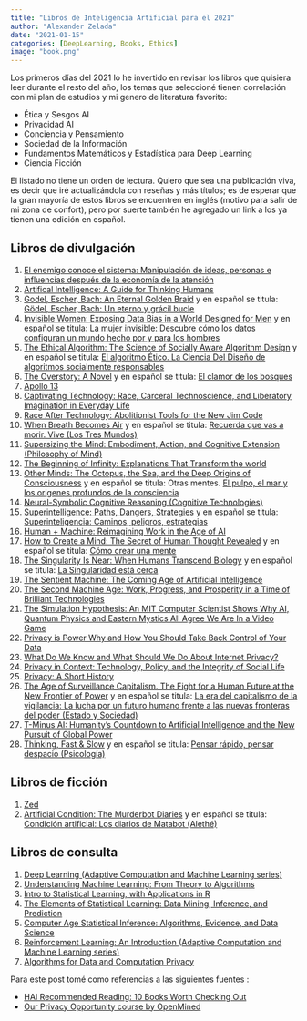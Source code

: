 ```yaml
---
title: "Libros de Inteligencia Artificial para el 2021"
author: "Alexander Zelada"
date: "2021-01-15"
categories: [DeepLearning, Books, Ethics]
image: "book.png"
---
```


Los primeros días del 2021 lo he invertido en revisar los libros que quisiera leer durante el resto del año, los temas que seleccioné tienen correlación con mi plan de estudios y mi genero de literatura favorito:

- Ética y Sesgos AI
- Privacidad AI
- Conciencia y Pensamiento
- Sociedad de la Información
- Fundamentos Matemáticos y Estadística para Deep Learning
- Ciencia Ficción

El listado no tiene un orden de lectura. Quiero que sea una publicación viva, es decir que iré actualizándola con reseñas y más títulos; es de esperar que la gran mayoría de estos libros se encuentren en inglés (motivo para salir de mi zona de confort), pero por suerte también he agregado un link a los ya tienen una edición en español.


## Libros de divulgación

1. [El enemigo conoce el sistema: Manipulación de ideas, personas e influencias después de la economía de la atención](https://www.amazon.com/-/es/Marta-Peirano-ebook/dp/B07QMB2W7G/ref=sr_1_1?__mk_es_US=%C3%85M%C3%85%C5%BD%C3%95%C3%91&dchild=1&keywords=El+enemigo+conoce+el+sistema%3A+Manipulaci%C3%B3n+de+ideas%2C+personas+e+influencias+despu%C3%A9s+de+la+econom%C3%ADa+de+la+atenci%C3%B3n&qid=1610451857&s=digital-text&sr=1-1)
2. [Artifical Intelligence: A Guide for Thinking Humans](https://www.amazon.com/-/es/Melanie-Mitchell-ebook/dp/B07MYWPQSK/ref=sr_1_1?__mk_es_US=%C3%85M%C3%85%C5%BD%C3%95%C3%91&dchild=1&keywords=artificial+intelligence%3A+a+guide+for+thinking+humans&qid=1610451880&s=digital-text&sr=1-1)
3. [Godel, Escher, Bach: An Eternal Golden Braid](https://www.amazon.com/-/es/Douglas-R-Hofstadter/dp/B01BITL2WG/ref=sr_1_3?__mk_es_US=%C3%85M%C3%85%C5%BD%C3%95%C3%91&dchild=1&keywords=Godel%2C+Escher%2C+Bach%3A+An+Eternal+Golden+Braid&qid=1610451898&s=digital-text&sr=1-3-catcorr) y en español se titula: [Gödel, Escher, Bach: Un eterno y grácil bucle](https://www.amazon.com/s?k=G%C3%B6del%2C+Escher%2C+Bach%3A+Un+eterno+y+gr%C3%A1cil+bucle&i=digital-text&__mk_es_US=%C3%85M%C3%85%C5%BD%C3%95%C3%91&ref=nb_sb_noss)
4. [Invisible Women: Exposing Data Bias in a World Designed for Men](https://www.amazon.com/-/es/Caroline-Criado-Perez-ebook/dp/B07CQ2NZG6/ref=sr_1_1?__mk_es_US=%C3%85M%C3%85%C5%BD%C3%95%C3%91&dchild=1&keywords=Invisible+Women%3A+Exposing+Data+Bias+in+a+World+Designed+for+Men&qid=1610451969&s=digital-text&sr=1-1) y en español se titula: [La mujer invisible: Descubre cómo los datos configuran un mundo hecho por y para los hombres](https://www.amazon.com/-/es/Caroline-Criado-Perez-ebook/dp/B082VMCR2H/ref=sr_1_1?__mk_es_US=%C3%85M%C3%85%C5%BD%C3%95%C3%91&dchild=1&keywords=La+mujer+invisible%3A+Descubre+c%C3%B3mo+los+datos+configuran+un+mundo+hecho+por+y+para+los+hombres&qid=1610452012&s=digital-text&sr=1-1)
5. [The Ethical Algorithm: The Science of Socially Aware Algorithm Design](https://www.amazon.com/-/es/Michael-Kearns-ebook/dp/B07XLTXBXV/ref=sr_1_1?__mk_es_US=%C3%85M%C3%85%C5%BD%C3%95%C3%91&dchild=1&keywords=The+Ethical+Algorithm%3A+The+Science+of+Socially+Aware+Algorithm+Design&qid=1610452055&s=digital-text&sr=1-1) y en español se titula: [El algoritmo Ético. La Ciencia Del Diseño de algoritmos socialmente responsables](https://www.amazon.com/-/es/Michael-Kearns-ebook/dp/B08L1WH98Q/ref=sr_1_1?__mk_es_US=%C3%85M%C3%85%C5%BD%C3%95%C3%91&dchild=1&keywords=El+algoritmo+%C3%89tico.+La+Ciencia+Del+Dise%C3%B1o+de+algoritmos+socialmente+responsables&qid=1610452079&s=digital-text&sr=1-1)
6. [The Overstory: A Novel](https://www.amazon.com/-/es/Richard-Powers-ebook/dp/B073VX7HT4/ref=sr_1_1?__mk_es_US=%C3%85M%C3%85%C5%BD%C3%95%C3%91&dchild=1&keywords=The+Overstory%3A+A+Novel&qid=1610452095&s=digital-text&sr=1-1) y en español se titula: [El clamor de los bosques](https://www.amazon.com/-/es/Richard-Powers/dp/8491814442/ref=sr_1_1?__mk_es_US=%C3%85M%C3%85%C5%BD%C3%95%C3%91&dchild=1&keywords=El+clamor+de+los+bosques&qid=1610452142&s=digital-text&sr=1-1)
7. [Apollo 13](https://www.amazon.com/-/es/James-Lovell-ebook/dp/B07NSN3CZH/ref=sr_1_1?__mk_es_US=%C3%85M%C3%85%C5%BD%C3%95%C3%91&dchild=1&keywords=Apollo+13+%28English+Edition%29&qid=1610738817&sr=8-1)
8. [Captivating Technology: Race, Carceral Technoscience, and Liberatory Imagination in Everyday Life](https://www.amazon.com/-/es/Ruha-Benjamin-ebook/dp/B07S61LLGW/ref=sr_1_1?__mk_es_US=%C3%85M%C3%85%C5%BD%C3%95%C3%91&keywords=Captivating+Technology%3A+Race%2C+Carceral+Technoscience%2C+and+Liberatory+Imagination+in+Everyday+Life&qid=1610738843&sr=8-1)
9. [Race After Technology: Abolitionist Tools for the New Jim Code](https://www.amazon.com/-/es/Ruha-Benjamin-ebook-dp-B07V6M9VQ5/dp/B07V6M9VQ5/ref=mt_other?_encoding=UTF8&me=&qid=)
10. [When Breath Becomes Air](https://www.amazon.com/-/es/Paul-Kalanithi-ebook/dp/B00XSSYR50/ref=sr_1_1?__mk_es_US=%C3%85M%C3%85%C5%BD%C3%95%C3%91&dchild=1&keywords=When+Breath+Becomes+Air&qid=1610452166&s=digital-text&sr=1-1) y en español se titula: [Recuerda que vas a morir. Vive (Los Tres Mundos)](https://www.amazon.com/Recuerda-que-vas-morir-prep%C3%A1rense/dp/8432229490)
11. [Supersizing the Mind: Embodiment, Action, and Cognitive Extension (Philosophy of Mind)](https://www.amazon.com/-/es/Andy-Clark-ebook/dp/B004MDLRQW/ref=sr_1_1?__mk_es_US=%C3%85M%C3%85%C5%BD%C3%95%C3%91&dchild=1&keywords=Supersizing+the+Mind%3A+Embodiment%2C+Action%2C+and+Cognitive+Extension&qid=1610452286&s=books&sr=1-1)
12. [The Beginning of Infinity: Explanations That Transform the world](https://www.amazon.com/-/es/David-Deutsch-ebook/dp/B005DXR5ZC/ref=sr_1_1?__mk_es_US=%C3%85M%C3%85%C5%BD%C3%95%C3%91&dchild=1&keywords=The+Beginning+of+Infinity%3A+Explanations+That+Transform+the+world&qid=1610452304&s=books&sr=1-1)
13. [Other Minds: The Octopus, the Sea, and the Deep Origins of Consciousness](https://www.amazon.com/-/es/Peter-Godfrey-Smith-ebook/dp/B01FQRPIIA/ref=sr_1_fkmr0_1?__mk_es_US=%C3%85M%C3%85%C5%BD%C3%95%C3%91&dchild=1&keywords=Other+Minds.The+Octopus+And+The+Evolution+Of+Inte%3A+The+Octopus+and+the+Evolution+of+Intelligent+Life&qid=1610452321&s=books&sr=1-1-fkmr0) y en español se titula: Otras mentes. [El pulpo, el mar y los origenes profundos de la consciencia](https://www.amazon.com/-/es/Peter-Godfrey-Smith-ebook/dp/B075VFTRC5/ref=sr_1_1?__mk_es_US=%C3%85M%C3%85%C5%BD%C3%95%C3%91&dchild=1&keywords=Otras+mentes.+El+pulpo%2C+el+mar+y+los+origenes+profundos+de+la+consciencia&qid=1610452346&s=books&sr=1-1)
14. [Neural-Symbolic Cognitive Reasoning (Cognitive Technologies)](https://www.amazon.com/-/es/Artur-S-DAvila-Garcez/dp/3540732454/ref=sr_1_1?__mk_es_US=%C3%85M%C3%85%C5%BD%C3%95%C3%91&dchild=1&keywords=Neural-Symbolic+Cognitive+Reasoning&qid=1610452359&s=books&sr=1-1)
15. [Superintelligence: Paths, Dangers, Strategies](https://www.amazon.com/-/es/Nick-Bostrom-ebook/dp/B00LOOCGB2/ref=sr_1_1?__mk_es_US=%C3%85M%C3%85%C5%BD%C3%95%C3%91&dchild=1&keywords=Superintelligence%3A+Paths%2C+Dangers%2C+Strategies&qid=1610452385&s=books&sr=1-1) y en español se titula: [Superinteligencia: Caminos, peligros, estrategias](https://www.amazon.com/-/es/Nick-Bostrom-ebook/dp/B0796XM4J5/ref=sr_1_1?__mk_es_US=%C3%85M%C3%85%C5%BD%C3%95%C3%91&dchild=1&keywords=Superinteligencia%3A+Caminos%2C+peligros%2C+estrategias&qid=1610452410&s=books&sr=1-1)
16. [Human + Machine: Reimagining Work in the Age of AI](https://www.amazon.com/-/es/Paul-R-Daugherty-ebook/dp/B075FCVTRR/ref=sr_1_1?__mk_es_US=%C3%85M%C3%85%C5%BD%C3%95%C3%91&dchild=1&keywords=Human+%2B+Machine%3A+Reimagining+Work+in+the+Age+of+AI&qid=1610452425&s=books&sr=1-1)
17. [How to Create a Mind: The Secret of Human Thought Revealed](https://www.amazon.com/-/es/Ray-Kurzweil/dp/0143124048/ref=sr_1_1?__mk_es_US=%C3%85M%C3%85%C5%BD%C3%95%C3%91&dchild=1&keywords=How+to+Create+a+Mind%3A+The+Secret+of+Human+Thought+Revealed&qid=1610452452&s=books&sr=1-1) y en español se titula: [Cómo crear una mente](https://www.amazon.com/-/es/Ray-Kurzweil-ebook/dp/B01348WTTO/ref=sr_1_2?__mk_es_US=%C3%85M%C3%85%C5%BD%C3%95%C3%91&dchild=1&keywords=%28COMO+CREAR+UNA+MENTE&qid=1610452480&s=books&sr=1-2)
18. [The Singularity Is Near: When Humans Transcend Biology](https://www.amazon.com/-/es/Ray-Kurzweil-ebook/dp/B000QCSA7C/ref=sr_1_1?__mk_es_US=%C3%85M%C3%85%C5%BD%C3%95%C3%91&dchild=1&keywords=The+Singularity+Is+Near%3A+When+Humans+Transcend+Biology&qid=1610452738&s=books&sr=1-1) y en español se titula: [La Singularidad está cerca](https://www.amazon.com/-/es/Ray-Kurzweil-ebook/dp/B01283W7UM/ref=sr_1_1?__mk_es_US=%C3%85M%C3%85%C5%BD%C3%95%C3%91&dchild=1&keywords=La+Singularidad+est%C3%A1+cerca&qid=1610452752&s=books&sr=1-1)
19. [The Sentient Machine: The Coming Age of Artificial Intelligence](https://www.amazon.com/-/es/Amir-Husain-ebook/dp/B071YCS3WX/ref=sr_1_1?__mk_es_US=%C3%85M%C3%85%C5%BD%C3%95%C3%91&dchild=1&keywords=The+Sentient+Machine%3A+The+Coming+Age+of+Artificial+Intelligence&qid=1610452773&s=books&sr=1-1)
20. [The Second Machine Age: Work, Progress, and Prosperity in a Time of Brilliant Technologies](https://www.amazon.com/-/es/Erik-Brynjolfsson-ebook/dp/B00D97HPQI/ref=sr_1_1?__mk_es_US=%C3%85M%C3%85%C5%BD%C3%95%C3%91&dchild=1&keywords=The+Second+Machine+Age%3A+Work%2C+Progress%2C+and+Prosperity+in+a+Time+of+Brilliant+Technologies&qid=1610452796&s=books&sr=1-1)
21. [The Simulation Hypothesis: An MIT Computer Scientist Shows Why AI, Quantum Physics and Eastern Mystics All Agree We Are In a Video Game](https://www.amazon.com/-/es/Rizwan-Virk-ebook/dp/B07M81F1KG/ref=sr_1_1?__mk_es_US=%C3%85M%C3%85%C5%BD%C3%95%C3%91&dchild=1&keywords=The+Simulation+Hypothesis%3A+An+MIT+Computer+Scientist+Shows+Why+AI%2C+Quantum+Physics+and+Eastern+Mystics+All+Agree+We+Are+In+a+Video+Game&qid=1610452810&s=books&sr=1-1)
22. [Privacy is Power Why and How You Should Take Back Control of Your Data](https://www.amazon.com/-/es/Carissa-V%C3%A9liz-ebook/dp/B08788L77V/ref=sr_1_1?__mk_es_US=%C3%85M%C3%85%C5%BD%C3%95%C3%91&dchild=1&keywords=Privacy+is+Power+Why+and+How+You+Should+Take+Back+Control+of+Your+Data&qid=1610452832&s=books&sr=1-1)
23. [What Do We Know and What Should We Do About Internet Privacy?](https://www.amazon.com/-/es/Paul-Bernal-ebook/dp/B082DLCKVJ/ref=sr_1_1?__mk_es_US=%C3%85M%C3%85%C5%BD%C3%95%C3%91&dchild=1&keywords=What+Do+We+Know+and+What+Should+We+Do+About+Internet+Privacy%3F&qid=1610452846&s=books&sr=1-1)
24. [Privacy in Context: Technology, Policy, and the Integrity of Social Life](https://www.amazon.com/-/es/Helen-Nissenbaum/dp/0804752370/ref=sr_1_1?__mk_es_US=%C3%85M%C3%85%C5%BD%C3%95%C3%91&dchild=1&keywords=Privacy+in+Context%3A+Technology%2C+Policy%2C+and+the+Integrity+of+Social+Life&qid=1610452863&s=books&sr=1-1)
25. [Privacy: A Short History](https://www.amazon.com/-/es/David-Vincent-ebook/dp/B01CGHXKZG/ref=sr_1_1?__mk_es_US=%C3%85M%C3%85%C5%BD%C3%95%C3%91&dchild=1&keywords=Privacy%3A+A+Short+History&qid=1610452886&s=books&sr=1-1)
26. [The Age of Surveillance Capitalism. The Fight for a Human Future at the New Frontier of Power](https://www.amazon.com/-/es/Shoshana-Zuboff-ebook/dp/B01N7UERGX/ref=sr_1_1?__mk_es_US=%C3%85M%C3%85%C5%BD%C3%95%C3%91&dchild=1&keywords=The+Age+of+Surveillance+Capitalism.+The+Fight+for+a+Human+Future+at+the+New+Frontier+of+Power&qid=1610452969&s=books&sr=1-1) y en español se titula: [La era del capitalismo de la vigilancia: La lucha por un futuro humano frente a las nuevas fronteras del poder (Estado y Sociedad)](https://www.amazon.com/-/es/Shoshana-Zuboff-ebook/dp/B08HFWFHTP/ref=sr_1_1?__mk_es_US=%C3%85M%C3%85%C5%BD%C3%95%C3%91&dchild=1&keywords=La+era+del+capitalismo+de+la+vigilancia%3A+La+lucha+por+un+futuro+humano+frente+a+las+nuevas+fronteras+del+poder+%28Estado+y+Sociedad%29&qid=1610452998&s=books&sr=1-1)
27. [T-Minus AI: Humanity’s Countdown to Artificial Intelligence and the New Pursuit of Global Power](https://www.amazon.com/-/es/Michael-Kanaan-ebook/dp/B083M7V9FZ/ref=tmm_kin_swatch_0?_encoding=UTF8&qid=1610453022&sr=1-1)
28. [Thinking, Fast & Slow](https://www.amazon.com/-/es/Daniel-Kahneman-ebook/dp/B00555X8OA/ref=sr_1_1?__mk_es_US=%C3%85M%C3%85%C5%BD%C3%95%C3%91&dchild=1&keywords=Thinking%2C+Fast+%26+Slow&qid=1610453064&s=digital-text&sr=1-1) y en español se titula: [Pensar rápido, pensar despacio (Psicología)](https://www.amazon.com/-/es/Daniel-Kahneman-ebook/dp/B008BPHBTO/ref=tmm_kin_swatch_0?_encoding=UTF8&qid=1610453088&sr=1-1-catcorr)


## Libros de ficción

1. [Zed](https://www.amazon.com/-/es/Joanna-Kavenna-ebook/dp/B07PZJQM3P/ref=sr_1_1?__mk_es_US=%C3%85M%C3%85%C5%BD%C3%95%C3%91&dchild=1&keywords=Zed+Joanna+Kavenna&qid=1610739228&sr=8-1)
2. [Artificial Condition: The Murderbot Diaries](https://www.amazon.com/Artificial-Condition-Murderbot-Martha-Wells/dp/1250186927) y en español se titula: [Condición artificial: Los diarios de Matabot (Alethé)](https://www.amazon.com/-/es/Martha-Wells-ebook/dp/B07ZJNDD7R/ref=sr_1_1?__mk_es_US=%C3%85M%C3%85%C5%BD%C3%95%C3%91&dchild=1&keywords=condicion+artificial+spanish&qid=1610448985&s=books&sr=1-1)


## Libros de consulta

1. [Deep Learning (Adaptive Computation and Machine Learning series)](https://www.deeplearningbook.org/)
2. [Understanding Machine Learning: From Theory to Algorithms](https://www.amazon.com/-/es/Shai-Shalev-Shwartz-ebook/dp/B00J8LQU8I/ref=sr_1_1?__mk_es_US=%C3%85M%C3%85%C5%BD%C3%95%C3%91&dchild=1&keywords=Understanding+Machine+Learning%3A+From+Theory+to+Algorithms&qid=1610453168&s=digital-text&sr=1-1)
3. [Intro to Statistical Learning, with Applications in R](https://statlearning.com/ISLR%20Seventh%20Printing.pdf)
4. [The Elements of Statistical Learning: Data Mining, Inference, and Prediction](https://web.stanford.edu/~hastie/ElemStatLearn/)
5. [Computer Age Statistical Inference: Algorithms, Evidence, and Data Science](https://web.stanford.edu/~hastie/CASI/)
6. [Reinforcement Learning: An Introduction (Adaptive Computation and Machine Learning series)](https://web.stanford.edu/class/psych209/Readings/SuttonBartoIPRLBook2ndEd.pdf)
7. [Algorithms for Data and Computation Privacy](https://www.springer.com/gp/book/9783030588953)


Para este post tomé como referencias a las siguientes fuentes :

* [HAI Recommended Reading: 10 Books Worth Checking Out](https://hai.stanford.edu/blog/hai-recommended-reading-10-books-worth-checking-out)
* [Our Privacy Opportunity course by OpenMined](https://courses.openmined.org/)